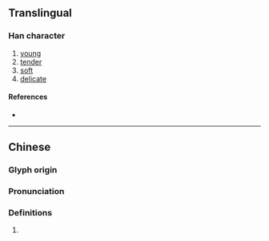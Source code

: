{{also|嫩|嫰|㜛}}
{{character info}}
==Translingual==

===Han character===
{{Han char|rn=38|rad=女|as=09|sn=12|four=|canj=VMBK,XVMBK|ids=⿰女耎}}

# [[young]]
# [[tender]]
# [[soft]]
# [[delicate]]

====References====
* {{Han ref|kx=0266.210|dkj=06482|dj=0533.250|hdz=21064.140|uh=5A86|ud=23174}}

----

==Chinese==
{{zh-forms}}

===Glyph origin===
{{Han etym}}

===Pronunciation===
{{zh-pron
|m=ruǎn,nèn,nùn
|c=nyun6
|mc=y
|oc=y
|cat=
}}

===Definitions===
{{zh-hanzi}}

# {{rfdef|zh}}